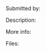 =={{{Keyborad short cuts}}}==
Submitted by: ''{{{Kierun}}}''

Description: ''{{{Scripts used for controling Xmms2 via a keyboard}}}''

More info: {{{moreinfo}}}

Files:
{{{files}}}